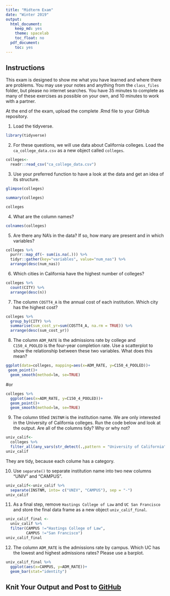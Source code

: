 ---
title: "Midterm Exam"
date: "Winter 2019"
output:
  html_document:
    keep_md: yes
    theme: spacelab
    toc_float: no
  pdf_document:
    toc: yes
---

## Instructions
This exam is designed to show me what you have learned and where there are problems. You may use your notes and anything from the `class_files` folder, but please no internet searches. You have 35 minutes to complete as many of these exercises as possible on your own, and 10 minutes to work with a partner.  

At the end of the exam, upload the complete .Rmd file to your GitHub repository.  

1. Load the tidyverse.
```{r}
library(tidyverse)
```


2. For these questions, we will use data about California colleges. Load the `ca_college_data.csv` as a new object called `colleges`.
```{r}
colleges<-
  readr::read_csv("ca_college_data.csv")
```


3. Use your preferred function to have a look at the data and get an idea of its structure.
```{r}
glimpse(colleges)
```

```{r}
summary(colleges)
```
```{r}
colleges
```


4. What are the column names?
```{r}
colnames(colleges)
```


5. Are there any NA's in the data? If so, how many are present and in which variables?
```{r}
colleges %>% 
  purrr::map_df(~ sum(is.na(.))) %>% 
  tidyr::gather(key="variables", value="num_nas") %>% 
  arrange(desc(num_nas))
```


6. Which cities in California have the highest number of colleges?
```{r}
colleges %>% 
  count(CITY) %>% 
  arrange(desc(n))
```


7. The column `COSTT4_A` is the annual cost of each institution. Which city has the highest cost?

```{r}
colleges %>% 
  group_by(CITY) %>% 
  summarise(sum_cost_yr=sum(COSTT4_A, na.rm = TRUE)) %>% 
  arrange(desc(sum_cost_yr))
```

8. The column `ADM_RATE` is the admissions rate by college and `C150_4_POOLED` is the four-year completion rate. Use a scatterplot to show the relationship between these two variables. What does this mean?
```{r}
ggplot(data=colleges, mapping=aes(x=ADM_RATE, y=C150_4_POOLED))+
 geom_point()+
  geom_smooth(method=lm, se=TRUE)
```
#or
```{r}
colleges %>% 
  ggplot(aes(x=ADM_RATE, y=C150_4_POOLED))+
  geom_point()+
  geom_smooth(method=lm, se=TRUE)
```


9. The column titled `INSTNM` is the institution name. We are only interested in the University of California colleges. Run the code below and look at the output. Are all of the columns tidy? Why or why not?
```{r}
univ_calif<-
  colleges %>%
  filter_all(any_vars(str_detect(.,pattern = "University of California")))
univ_calif
```
They are tidy, because each colume has a category.


10. Use `separate()` to separate institution name into two new columns "UNIV" and "CAMPUS".
```{r}
univ_calif<-univ_calif %>% 
  separate(INSTNM, into= c("UNIV", "CAMPUS"), sep = "-")
univ_calif
```



11. As a final step, remove `Hastings College of Law` and `UC San Francisco` and store the final data frame as a new object `univ_calif_final`.

```{r}
univ_calif_final <- 
  univ_calif %>% 
  filter(CAMPUS !="Hastings College of Law",
         CAMPUS !="San Francisco")
univ_calif_final
```


12. The column `ADM_RATE` is the admissions rate by campus. Which UC has the lowest and highest admissions rates? Please use a barplot.
```{r}
univ_calif_final %>% 
  ggplot(aes(x=CAMPUS, y=ADM_RATE))+
  geom_bar(stat="identity")
```

## Knit Your Output and Post to [GitHub](https://github.com/FRS417-DataScienceBiologists)
